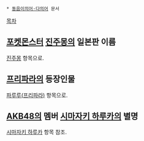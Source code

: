  * [[동음이의어·다의어]] 문서

[[목차]]
== [[포켓몬스터]] [[진주몽]]의 일본판 이름 ==
[[진주몽]] 항목으로.

== [[프리파라]]의 등장인물 ==
[[파루루(프리파라)]] 항목으로.

== [[AKB48]]의 멤버 [[시마자키 하루카]]의 별명 ==
[[시마자키 하루카]] 항목 참조.
